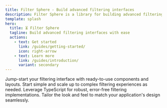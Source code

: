 ```yaml
---
title: Filter Sphere - Build advanced filtering interfaces
description: Filter Sphere is a library for building advanced filtering interfaces.
template: splash
hero:
  title: ⏳ Filter Sphere
  tagline: Build advanced filtering interfaces with ease
  actions:
    - text: Get started
      link: /guides/getting-started/
      icon: right-arrow
    - text: Learn more
      link: /guides/introduction/
      variant: secondary
---
```



<CardGrid stagger>
  <Card title="Out-of-the-Box Presets" icon="puzzle">
    Jump-start your filtering interface with ready-to-use components and
    layouts.
  </Card>
  <Card title="Progressive Enhancement" icon="rocket">
    Start simple and scale up to complex filtering experiences as needed.
  </Card>
  <Card title="Type-Safe Development" icon="seti:tsconfig">
    Leverage TypeScript for robust, error-free filtering implementations.
  </Card>
  <Card title="Customizable Themes" icon="pencil">
    Tailor the look and feel to match your application's design seamlessly.
  </Card>
</CardGrid>
